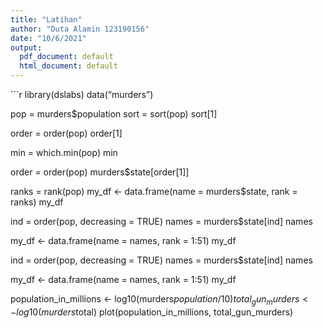 ---
title: "Latihan"
author: "Duta Alamin 123190156"
date: "10/6/2021"
output:
  pdf_document: default
  html_document: default
---

```{r cars}

library(dslabs)
data("murders")

pop = murders$population
sort = sort(pop)
sort[1]


order = order(pop)
order[1]


min = which.min(pop)
min


order = order(pop)
murders$state[order[1]]


ranks = rank(pop)
my_df <- data.frame(name = murders$state, rank = ranks)
my_df


ind = order(pop, decreasing = TRUE)
names = murders$state[ind]
names


my_df <- data.frame(name = names, rank = 1:51)
my_df


ind = order(pop, decreasing = TRUE)
names = murders$state[ind]
names


my_df <- data.frame(name = names, rank = 1:51)
my_df


population_in_millions <- log10(murders$population/10)
total_gun_murders <- log10(murders$total)
plot(population_in_millions, total_gun_murders)




